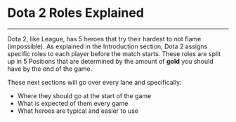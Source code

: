 # Dota 2 Roles Explained

---

Dota 2, like League, has 5 heroes that try their hardest to not flame (impossible). As explained in the <Link href="/basics/introduction/welcome" className="font-bold text-cyan-300">Introduction</Link> section, Dota 2 assigns specific roles to each player before the match starts. These roles are split up in 5 <span className="font-bold">Positions</span> that are determined by the amount of <b className="text-gold-400">gold</b> you should have by the end of the game. 

These next sections will go over every lane and specifically:

- Where they should go at the start of the game
- What is expected of them every game
- What heroes are typical and easier to use
